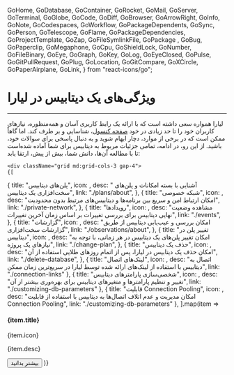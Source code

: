 
  GoHome,
  GoDatabase,
  GoContainer,
  GoRocket,
  GoMail,
  GoServer,
  GoTerminal,
  GoGlobe,
  GoCode,
  GoDiff,
  GoBrowser,
  GoArrowRight,
  GoInfo,
  GoNote,
  GoCodespaces,
  GoWorkflow,
  GoPackageDependents,
  GoSync,
  GoPerson,
  GoTelescope,
  GoFlame,
  GoPackageDependencies,
  GoProjectTemplate,
  GoZap,
  GoFileSymlinkFile,
  GoPackage ,
  GoBug,
  GoPaperclip,
  GoMegaphone,
  GoCpu,
  GoShieldLock,
  GoNumber,
  GoFileBinary,
  GoEye,
  GoGraph,
  GoKey,
  GoLog,
  GoEyeClosed,
  GoPulse,
  GoGitPullRequest,
  GoPlug,
  GoLocation,
  GoGitCompare,
  GoXCircle,
  GoPaperAirplane,
  GoLink,
} from "react-icons/go";

<Layout>
<Head>
<title>مستندات ویژگی‌های دیتابیس  - لیارا</title>

<meta property="og:title" content="مستندات خدمات رایانش ابری لیارا" />
<meta property="og:description" content="مستندات مربوط به ویژگی‌های دیتابیس و آشنایی با جزئیات آن "  />
</Head>

# ویژگی‌های یک دیتابیس در لیارا
<hr className="mb-2" />
لیارا همواره سعی داشته است که با 
ارائه یک رابط کاربری آسان و همه‌منظوره، نیازهای کاربران خود را تا حد زیادی در خود <a href="https://console.liara.ir" className="text-[#2196f3] ">صفحه کنسول</a>، شناسایی و بر طرف کند. اما گاهاً ممکن است که در برخی از موارد، دچار ابهام شوید و به دنبال پاسخی
برای سوالات خود، باشید.
از این رو، در ادامه، تمامی جزئیات مربوط به دیتابیس برای شما آماده شده‌است تا با مطالعه آن‌ها، دانش شما، بیش از پیش، ارتقا یابد:

<div className="h-6" />

    <div className="grid md:grid-cols-3 gap-4">
    {[
  {
      title: "پلن‌های دیتابیس",
      icon: <GoCpu />,
      desc: " آشنایی با بسته امکانات و پلن‌های سخت‌افزاری یک دیتابیس",
      link: "./plans/about",
    },
    {
      title: "شبکه خصوصی",
      icon: <GoShieldLock  />,
      desc: "امکان ارتباط امن و سریع بین برنامه‌ها و دیتابیس‌های مرتبط بدون محدودیت",
      link: "./private-network",
    },
    {
      title: "رویدادها",
      icon: <GoEye />,
      desc: "مشاهده وضعیت نهایی دیتابیس برای بررسی تغییرات بر اساس زمان آخرین تغییرات",
      link: "./events",
    },
    {
      title: "گزارشات",
      icon: <GoGraph />,
      desc: "امکان بررسی و عیب‌یابی دیتابیس از طریق گزارشات سخت‌افزاری",
      link: "./observations/about",
    },
    {
      title: "تغییر پلن در دیتابیس",
      icon: <GoGitCompare />,
      desc: "امکان تغییر پلن‌های یک دیتابیس در هر زمانی، با توجه به نیازهای یک پروژه",
      link: "./change-plan",
    },
    {
      title: "حذف یک دیتابیس",
      icon: <GoXCircle  />,
      desc: "امکان حذف یک دیتابیس در لیارا، پس از اتمام روزهای طلایی استفاده از آن",
      link: "./delete-database",
    },
    {
        title: "لینک‌های اتصال",
        icon: <GoLink   />,
        desc: "اتصال به دیتابیس با استفاده از لینک‌های ارائه شده توسط لیارا در سریع‌ترین زمان ممکن",
        link: "./connection-links"
    },
    {
        title: "شخصی‌سازی پارامترهای دیتابیس",
        icon: <GoProjectTemplate    />,
        desc: "تغییر و تنظیم پارامترها و متغیرهای دیتابیس برای بهره‌وری بیشتر از آن",
        link: "./customizing-db-parameters"
    },
    {
        title: "قابلیت Connection Pooling",
        icon: <GoDiff />,
        desc: "امکان مدیریت و عدم اتلاف اتصال‌ها به دیتابیس با استفاده از قابلیت Connection Pooling",
        link: "./customizing-db-parameters"
    },
].map(item =>
        <Card className="min-h-[180px] flex flex-col justify-between items-start w-full">
        <div>
            <div className="flex items-center justify-between gap-3">
            <h4>
                {item.title}
            </h4>
            <div className="bg-[#222] text-white p-1 rounded-md">
                {item.icon}
            </div>
            </div>
            <p align='justify' className="text-[gray] leading-6 text-[14px] mt-3">
            {item.desc}
            </p>
        </div>
        <Link href={item.link}>
        <Button variant="link" href={item.link}>بیشتر بدانید</Button>
        </Link>
        </Card>
    )}
    </div>






</Layout>